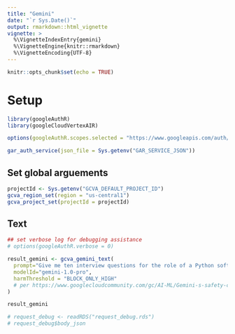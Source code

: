 ```yaml
---
title: "Gemini"
date: "`r Sys.Date()`"
output: rmarkdown::html_vignette
vignette: >
  %\VignetteIndexEntry{gemini}
  %\VignetteEngine{knitr::rmarkdown}
  %\VignetteEncoding{UTF-8}
---
```



```r
knitr::opts_chunk$set(echo = TRUE)
```

# Setup

```r
library(googleAuthR)
library(googleCloudVertexAIR)

options(googleAuthR.scopes.selected = "https://www.googleapis.com/auth/cloud-platform")

gar_auth_service(json_file = Sys.getenv("GAR_SERVICE_JSON"))
```

## Set global arguements

```r
projectId <- Sys.getenv("GCVA_DEFAULT_PROJECT_ID")
gcva_region_set(region = "us-central1")
gcva_project_set(projectId = projectId)
```


## Text 

```r
## set verbose log for debugging assistance
# options(googleAuthR.verbose = 0)

result_gemini <- gcva_gemini_text(
  prompt="Give me ten interview questions for the role of a Python software engineer.",
  modelId="gemini-1.0-pro",
  harmThreshold = "BLOCK_ONLY_HIGH" 
  # per https://www.googlecloudcommunity.com/gc/AI-ML/Gemini-s-safety-config-400-error-from-today/m-p/712922/highlight/true
)

result_gemini
```

```r
# request_debug <- readRDS("request_debug.rds")
# request_debug$body_json
```

